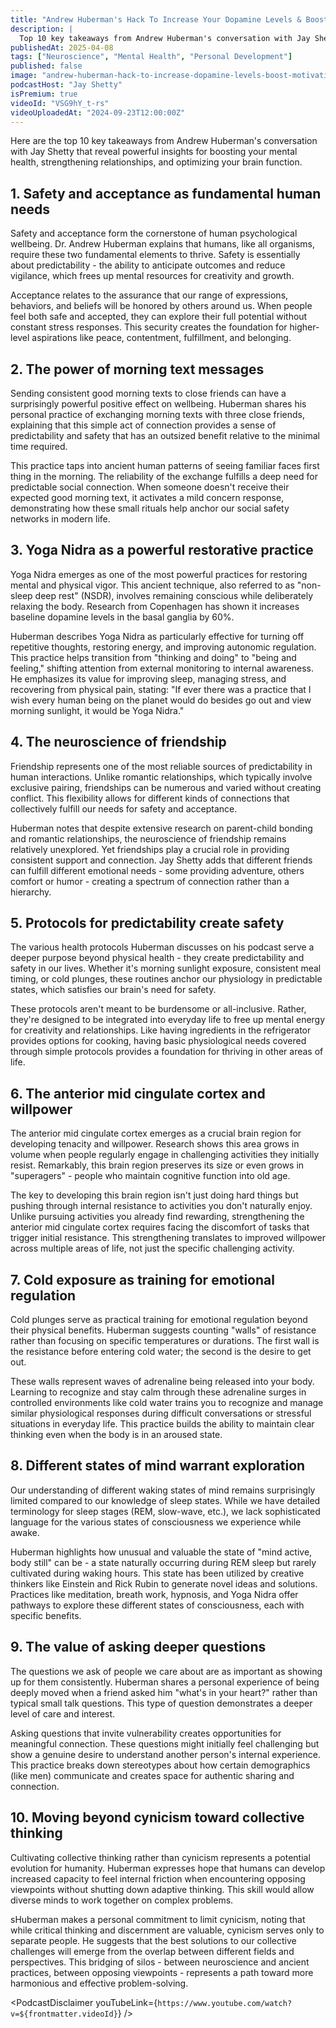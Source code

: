 ```yaml
---
title: "Andrew Huberman's Hack To Increase Your Dopamine Levels & Boost Motivation By 60%"
description: |
  Top 10 key takeaways from Andrew Huberman's conversation with Jay Shetty that reveal powerful insights for boosting your mental health, strengthening relationships, and optimizing your brain function.
publishedAt: 2025-04-08
tags: ["Neuroscience", "Mental Health", "Personal Development"]
published: false
image: "andrew-huberman-hack-to-increase-dopamine-levels-boost-motivation.jpg"
podcastHost: "Jay Shetty"
isPremium: true
videoId: "VSG9hY_t-rs"
videoUploadedAt: "2024-09-23T12:00:00Z"
---
```



<PodcastSummaryPageLayout frontmatter={frontmatter}>

Here are the top 10 key takeaways from Andrew Huberman's conversation with Jay Shetty that reveal powerful insights for boosting your mental health, strengthening relationships, and optimizing your brain function.

## 1. Safety and acceptance as fundamental human needs

Safety and acceptance form the cornerstone of human psychological wellbeing. Dr. Andrew Huberman explains that humans, like all organisms, require these two fundamental elements to thrive. Safety is essentially about predictability - the ability to anticipate outcomes and reduce vigilance, which frees up mental resources for creativity and growth.

Acceptance relates to the assurance that our range of expressions, behaviors, and beliefs will be honored by others around us. When people feel both safe and accepted, they can explore their full potential without constant stress responses. This security creates the foundation for higher-level aspirations like peace, contentment, fulfillment, and belonging.

## 2. The power of morning text messages

Sending consistent good morning texts to close friends can have a surprisingly powerful positive effect on wellbeing. Huberman shares his personal practice of exchanging morning texts with three close friends, explaining that this simple act of connection provides a sense of predictability and safety that has an outsized benefit relative to the minimal time required.

This practice taps into ancient human patterns of seeing familiar faces first thing in the morning. The reliability of the exchange fulfills a deep need for predictable social connection. When someone doesn't receive their expected good morning text, it activates a mild concern response, demonstrating how these small rituals help anchor our social safety networks in modern life.

## 3. Yoga Nidra as a powerful restorative practice

Yoga Nidra emerges as one of the most powerful practices for restoring mental and physical vigor. This ancient technique, also referred to as "non-sleep deep rest" (NSDR), involves remaining conscious while deliberately relaxing the body. Research from Copenhagen has shown it increases baseline dopamine levels in the basal ganglia by 60%.

Huberman describes Yoga Nidra as particularly effective for turning off repetitive thoughts, restoring energy, and improving autonomic regulation. This practice helps transition from "thinking and doing" to "being and feeling," shifting attention from external monitoring to internal awareness. He emphasizes its value for improving sleep, managing stress, and recovering from physical pain, stating: "If ever there was a practice that I wish every human being on the planet would do besides go out and view morning sunlight, it would be Yoga Nidra."

## 4. The neuroscience of friendship

Friendship represents one of the most reliable sources of predictability in human interactions. Unlike romantic relationships, which typically involve exclusive pairing, friendships can be numerous and varied without creating conflict. This flexibility allows for different kinds of connections that collectively fulfill our needs for safety and acceptance.

Huberman notes that despite extensive research on parent-child bonding and romantic relationships, the neuroscience of friendship remains relatively unexplored. Yet friendships play a crucial role in providing consistent support and connection. Jay Shetty adds that different friends can fulfill different emotional needs - some providing adventure, others comfort or humor - creating a spectrum of connection rather than a hierarchy.

## 5. Protocols for predictability create safety

The various health protocols Huberman discusses on his podcast serve a deeper purpose beyond physical health - they create predictability and safety in our lives. Whether it's morning sunlight exposure, consistent meal timing, or cold plunges, these routines anchor our physiology in predictable states, which satisfies our brain's need for safety.

These protocols aren't meant to be burdensome or all-inclusive. Rather, they're designed to be integrated into everyday life to free up mental energy for creativity and relationships. Like having ingredients in the refrigerator provides options for cooking, having basic physiological needs covered through simple protocols provides a foundation for thriving in other areas of life.

## 6. The anterior mid cingulate cortex and willpower

The anterior mid cingulate cortex emerges as a crucial brain region for developing tenacity and willpower. Research shows this area grows in volume when people regularly engage in challenging activities they initially resist. Remarkably, this brain region preserves its size or even grows in "superagers" - people who maintain cognitive function into old age.

The key to developing this brain region isn't just doing hard things but pushing through internal resistance to activities you don't naturally enjoy. Unlike pursuing activities you already find rewarding, strengthening the anterior mid cingulate cortex requires facing the discomfort of tasks that trigger initial resistance. This strengthening translates to improved willpower across multiple areas of life, not just the specific challenging activity.

## 7. Cold exposure as training for emotional regulation

Cold plunges serve as practical training for emotional regulation beyond their physical benefits. Huberman suggests counting "walls" of resistance rather than focusing on specific temperatures or durations. The first wall is the resistance before entering cold water; the second is the desire to get out.

These walls represent waves of adrenaline being released into your body. Learning to recognize and stay calm through these adrenaline surges in controlled environments like cold water trains you to recognize and manage similar physiological responses during difficult conversations or stressful situations in everyday life. This practice builds the ability to maintain clear thinking even when the body is in an aroused state.

## 8. Different states of mind warrant exploration

Our understanding of different waking states of mind remains surprisingly limited compared to our knowledge of sleep states. While we have detailed terminology for sleep stages (REM, slow-wave, etc.), we lack sophisticated language for the various states of consciousness we experience while awake.

Huberman highlights how unusual and valuable the state of "mind active, body still" can be - a state naturally occurring during REM sleep but rarely cultivated during waking hours. This state has been utilized by creative thinkers like Einstein and Rick Rubin to generate novel ideas and solutions. Practices like meditation, breath work, hypnosis, and Yoga Nidra offer pathways to explore these different states of consciousness, each with specific benefits.

## 9. The value of asking deeper questions

The questions we ask of people we care about are as important as showing up for them consistently. Huberman shares a personal experience of being deeply moved when a friend asked him "what's in your heart?" rather than typical small talk questions. This type of question demonstrates a deeper level of care and interest.

Asking questions that invite vulnerability creates opportunities for meaningful connection. These questions might initially feel challenging but show a genuine desire to understand another person's internal experience. This practice breaks down stereotypes about how certain demographics (like men) communicate and creates space for authentic sharing and connection.

## 10. Moving beyond cynicism toward collective thinking

Cultivating collective thinking rather than cynicism represents a potential evolution for humanity. Huberman expresses hope that humans can develop increased capacity to feel internal friction when encountering opposing viewpoints without shutting down adaptive thinking. This skill would allow diverse minds to work together on complex problems.

sHuberman makes a personal commitment to limit cynicism, noting that while critical thinking and discernment are valuable, cynicism serves only to separate people. He suggests that the best solutions to our collective challenges will emerge from the overlap between different fields and perspectives. This bridging of silos - between neuroscience and ancient practices, between opposing viewpoints - represents a path toward more harmonious and effective problem-solving.

<PodcastDisclaimer
  youTubeLink={`https://www.youtube.com/watch?v=${frontmatter.videoId}`}
/>

</PodcastSummaryPageLayout>
